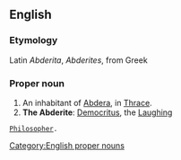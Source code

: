 ==English==

===Etymology===
Latin ''Abderita'', ''Abderites'', from Greek 

===Proper noun===
{{en-noun}}

# An inhabitant of [[Abdera]], in [[Thrace]].  
# '''The Abderite''': [[Democritus]], the [[laughing|Laughing]]
 [[philosopher|Philosopher]].

[[Category:English proper nouns]]
